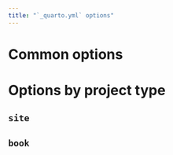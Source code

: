 ```yaml
---
title: "`_quarto.yml` options"
---
```


# Common options

# Options by project type

## `site`

## `book`
